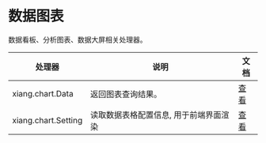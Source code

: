 # 数据图表

数据看板、分析图表、数据大屏相关处理器。

| 处理器              | 说明                                   | 文档                                    |
| ------------------- | -------------------------------------- | --------------------------------------- |
| xiang.chart.Data    | 返回图表查询结果。                     | [查看](../e.处理器参考/c.数据图表#Find) |
| xiang.chart.Setting | 读取数据表格配置信息, 用于前端界面渲染 | [查看](../e.处理器参考/c.数据图表#Find) |